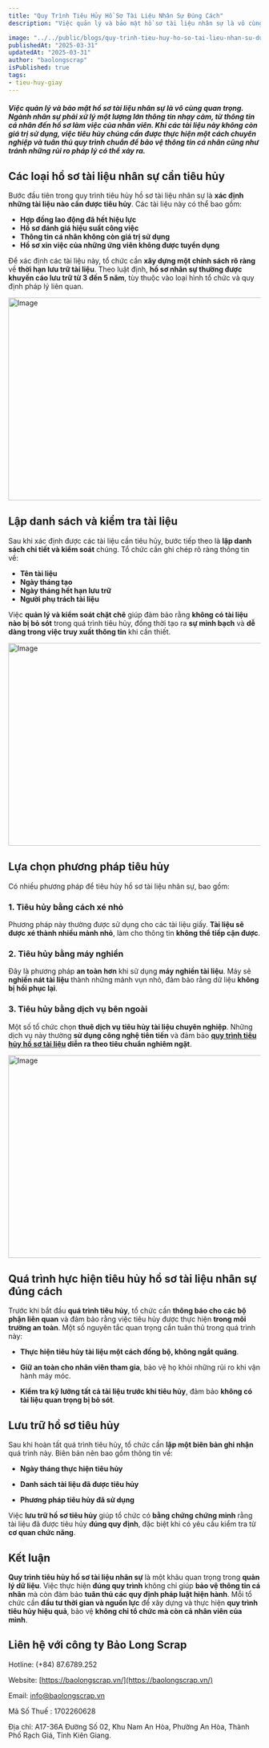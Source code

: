 ```yaml
---
title: "Quy Trình Tiêu Hủy Hồ Sơ Tài Liệu Nhân Sự Đúng Cách"
description: "Việc quản lý và bảo mật hồ sơ tài liệu nhân sự là vô cùng quan trọng. Ngành nhân sự phải xử lý một lượng lớn thông tin nhạy cảm, từ thông tin cá nhân đến hồ sơ làm việc của nhân viên. Khi các tài liệu này không còn giá trị sử dụng, việc tiêu hủy chúng cần được thực hiện một cách chuyên nghiệp và tuân thủ quy trình chuẩn để bảo vệ thông tin cá nhân cũng như tránh những rủi ro pháp lý có thể xảy ra."

image: "../../public/blogs/quy-trinh-tieu-huy-ho-so-tai-lieu-nhan-su-dung-cach-1.jpg"
publishedAt: "2025-03-31"
updatedAt: "2025-03-31"
author: "baolongscrap"
isPublished: true
tags:
- tieu-huy-giay
---
```


##### Việc **quản lý và bảo mật hồ sơ tài liệu nhân sự** là vô cùng quan trọng. Ngành nhân sự phải xử lý một lượng lớn **thông tin nhạy cảm**, từ **thông tin cá nhân** đến **hồ sơ làm việc của nhân viên**. Khi các tài liệu này **không còn giá trị sử dụng**, việc tiêu hủy chúng cần được thực hiện **một cách chuyên nghiệp** và **tuân thủ quy trình chuẩn** để **bảo vệ thông tin cá nhân** cũng như **tránh những rủi ro pháp lý** có thể xảy ra.    

## Các loại hồ sơ tài liệu nhân sự cần tiêu hủy

Bước đầu tiên trong quy trình tiêu hủy hồ sơ tài liệu nhân sự là **xác định những tài liệu nào cần được tiêu hủy**. Các tài liệu này có thể bao gồm:  

- **Hợp đồng lao động đã hết hiệu lực**  
- **Hồ sơ đánh giá hiệu suất công việc**  
- **Thông tin cá nhân không còn giá trị sử dụng**  
- **Hồ sơ xin việc của những ứng viên không được tuyển dụng**  

Để xác định các tài liệu này, tổ chức cần **xây dựng một chính sách rõ ràng** về **thời hạn lưu trữ tài liệu**. Theo luật định, **hồ sơ nhân sự thường được khuyến cáo lưu trữ từ 3 đến 5 năm**, tùy thuộc vào loại hình tổ chức và quy định pháp lý liên quan. 

<Image  
  src="/blogs/quy-trinh-tieu-huy-ho-so-tai-lieu-nhan-su-dung-cach-1.jpg"  
  width="1200"  
  height="404"  
  alt="Image"  
  sizes="100vw"  
/> 

## Lập danh sách và kiểm tra tài liệu

Sau khi xác định được các tài liệu cần tiêu hủy, bước tiếp theo là **lập danh sách chi tiết và kiểm soát** chúng. Tổ chức cần ghi chép rõ ràng thông tin về:  

- **Tên tài liệu**  
- **Ngày tháng tạo**  
- **Ngày tháng hết hạn lưu trữ**  
- **Người phụ trách tài liệu**  

Việc **quản lý và kiểm soát chặt chẽ** giúp đảm bảo rằng **không có tài liệu nào bị bỏ sót** trong quá trình tiêu hủy, đồng thời tạo ra **sự minh bạch** và **dễ dàng trong việc truy xuất thông tin** khi cần thiết.

<Image  
  src="/blogs/quy-trinh-tieu-huy-ho-so-tai-lieu-nhan-su-dung-cach-2.jpg"  
  width="1200"  
  height="404"  
  alt="Image"  
  sizes="100vw"  
/> 

## Lựa chọn phương pháp tiêu hủy

Có nhiều phương pháp để tiêu hủy hồ sơ tài liệu nhân sự, bao gồm:  

### 1. Tiêu hủy bằng cách xé nhỏ  

Phương pháp này thường được sử dụng cho các tài liệu giấy. **Tài liệu sẽ được xé thành nhiều mảnh nhỏ**, làm cho thông tin **không thể tiếp cận được**.  

### 2. Tiêu hủy bằng máy nghiền  

Đây là phương pháp **an toàn hơn** khi sử dụng **máy nghiền tài liệu**. Máy sẽ **nghiền nát tài liệu** thành những mảnh vụn nhỏ, đảm bảo rằng dữ liệu **không bị hồi phục lại**.  

### 3. Tiêu hủy bằng dịch vụ bên ngoài  

Một số tổ chức chọn **thuê dịch vụ tiêu hủy tài liệu chuyên nghiệp**. Những dịch vụ này thường **sử dụng công nghệ tiên tiến** và đảm bảo **[quy trình tiêu hủy hồ sơ tài liệu](https://baolongscrap.vn/blogs/quy-trinh-tieu-huy-ho-so-tai-lieu-dung-chuan-huong-dan-chi-tiet-tu-a-den-z) diễn ra theo tiêu chuẩn nghiêm ngặt**. 

<Image  
  src="/blogs/quy-trinh-tieu-huy-ho-so-tai-lieu-nhan-su-dung-cach-3.jpg"  
  width="1200"  
  height="404"  
  alt="Image"  
  sizes="100vw"  
/>

## Quá trình hực hiện tiêu hủy hồ sơ tài liệu nhân sự đúng cách

Trước khi bắt đầu **quá trình tiêu hủy**, tổ chức cần **thông báo cho các bộ phận liên quan** và đảm bảo rằng việc tiêu hủy được thực hiện **trong môi trường an toàn**. Một số nguyên tắc quan trọng cần tuân thủ trong quá trình này:  

- **Thực hiện tiêu hủy tài liệu một cách đồng bộ, không ngắt quãng**.  

- **Giữ an toàn cho nhân viên tham gia**, bảo vệ họ khỏi những rủi ro khi vận hành máy móc.  

- **Kiểm tra kỹ lưỡng tất cả tài liệu trước khi tiêu hủy**, đảm bảo **không có tài liệu quan trọng bị bỏ sót**.  


## Lưu trữ hồ sơ tiêu hủy

Sau khi hoàn tất quá trình tiêu hủy, tổ chức cần **lập một biên bản ghi nhận** quá trình này. Biên bản nên bao gồm thông tin về:  

- **Ngày tháng thực hiện tiêu hủy**  

- **Danh sách tài liệu đã được tiêu hủy**  

- **Phương pháp tiêu hủy đã sử dụng**  

Việc **lưu trữ hồ sơ tiêu hủy** giúp tổ chức có **bằng chứng chứng minh** rằng tài liệu đã được tiêu hủy **đúng quy định**, đặc biệt khi có yêu cầu kiểm tra từ **cơ quan chức năng**.  

## Kết luận  

**Quy trình tiêu hủy hồ sơ tài liệu nhân sự** là một khâu quan trọng trong **quản lý dữ liệu**. Việc thực hiện **đúng quy trình** không chỉ giúp **bảo vệ thông tin cá nhân** mà còn đảm bảo **tuân thủ các quy định pháp luật hiện hành**. Mỗi tổ chức cần **đầu tư thời gian và nguồn lực** để xây dựng và thực hiện **quy trình tiêu hủy hiệu quả**, bảo vệ **không chỉ tổ chức mà còn cả nhân viên của mình**.  


## Liên hệ với công ty Bảo Long Scrap

Hotline: (+84) 87.6789.252

Website:  [https://baolongscrap.vn/](https://baolongscrap.vn/)

Email: info@baolongscrap.vn

Mã Số Thuế : 1702260628

Địa chỉ: A17-36A Đường Số 02, Khu Nam An Hòa, Phường An Hòa, Thành Phố Rạch Giá, Tỉnh Kiên Giang.
